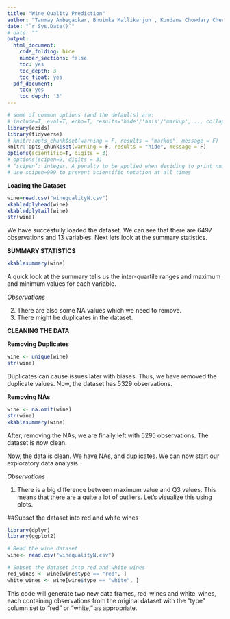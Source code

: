 ```yaml
---
title: "Wine Quality Prediction"
author: "Tanmay Ambegaokar, Bhuimka Mallikarjun , Kundana Chowdary Cherukuri, Jagadeeshwar Kalyanapu"
date: "`r Sys.Date()`"
# date: ""
output:
  html_document:
    code_folding: hide
    number_sections: false
    toc: yes
    toc_depth: 3
    toc_float: yes
  pdf_document:
    toc: yes
    toc_depth: '3'
---
```


```r
# some of common options (and the defaults) are: 
# include=T, eval=T, echo=T, results='hide'/'asis'/'markup',..., collapse=F, warning=T, message=T, error=T, cache=T, fig.width=6, fig.height=4, fig.dim=c(6,4) #inches, fig.align='left'/'center','right', 
library(ezids)
library(tidyverse) 
# knitr::opts_chunk$set(warning = F, results = "markup", message = F)
knitr::opts_chunk$set(warning = F, results = "hide", message = F)
options(scientific=T, digits = 3) 
# options(scipen=9, digits = 3) 
# ‘scipen’: integer. A penalty to be applied when deciding to print numeric values in fixed or exponential notation.  Positive values bias towards fixed and negative towards scientific notation: fixed notation will be preferred unless it is more than ‘scipen’ digits wider.
# use scipen=999 to prevent scientific notation at all times
```

**Loading the Dataset**
```r

wine=read.csv("winequalityN.csv")
xkabledplyhead(wine)
xkabledplytail(wine)
str(wine)
```



We have succesfully loaded the dataset. We can see that there are 6497 observations and 13 variables. Next lets look at the summary statistics. 

**SUMMARY STATISTICS**
```r
xkablesummary(wine)
```

A quick look at the summary tells us the inter-quartile ranges and maximum and minimum values for each variable.

*Observations*

2) There are also some NA values which we need to remove.
3) There might be duplicates in the dataset.

**CLEANING THE DATA**

**Removing Duplicates**
```r
wine <- unique(wine)
str(wine)
```

Duplicates can cause issues later with biases. Thus, we have removed the duplicate values. Now, the dataset has 5329 observations.

**Removing NAs**
```r
wine <- na.omit(wine)
str(wine)
xkablesummary(wine)
```


After, removing the NAs, we are finally left with 5295 observations. The dataset is now clean.

Now, the data is clean. We have NAs, and duplicates. We can now start our exploratory data analysis. 

*Observations*

1) There is a big difference between maximum value and Q3 values. This means that there are a quite a lot of outliers. Let's visualize this using plots.

##Subset the dataset into red and white wines

```r

library(dplyr)
library(ggplot2)

# Read the wine dataset
wine<- read.csv("winequalityN.csv")

# Subset the dataset into red and white wines
red_wines <- wine[wine$type == "red", ]
white_wines <- wine[wine$type == "white", ]
```

This code will generate two new data frames, red_wines and white_wines, each containing observations from the original dataset with the "type" column set to "red" or "white," as appropriate.
